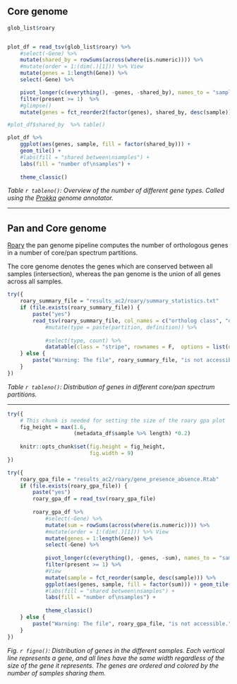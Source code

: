 ## Core genome

```r



glob_list$roary


plot_df = read_tsv(glob_list$roary) %>% 
    #select(-Gene) %>%
    mutate(shared_by = rowSums(across(where(is.numeric)))) %>%
    #mutate(order = 1:(dim(.)[1])) %>% View
    mutate(genes = 1:length(Gene)) %>% 
    select(-Gene) %>% 

    pivot_longer(c(everything(), -genes, -shared_by), names_to = "sample", values_to = "present") %>% 
    filter(present >= 1)  %>%
    #glimpse()
    mutate(genes = fct_reorder2(factor(genes), shared_by, desc(sample)))

#plot_df$shared_by  %>% table()

plot_df %>%
    ggplot(aes(genes, sample, fill = factor(shared_by))) +
    geom_tile() +
    #labs(fill = "shared between\nsamples") + 
    labs(fill = "number of\nsamples") +
    
    theme_classic()

```

*Table `r tableno()`: Overview of the number of different gene types. Called using the [Prokka](https://github.com/tseemann/prokka) genome annotator.*

---









###### 


## Pan and Core genome

[Roary](https://sanger-pathogens.github.io/Roary/) the pan genome pipeline computes the number of orthologous genes in a number of core/pan spectrum partitions.

The core genome denotes the genes which are conserved between all samples (intersection), whereas the pan genome is the union of all genes across all samples.

```r
try({
    roary_summary_file = "results_ac2/roary/summary_statistics.txt"
    if (file.exists(roary_summary_file)) {
        paste("yes")
        read_tsv(roary_summary_file, col_names = c("ortholog class", "definition", "count")) %>% 
            #mutate(type = paste(partition, definition)) %>% 
            
            #select(type, count) %>% 
            datatable(class = "stripe", rownames = F,  options = list(dom = 't', ordering=F), width = 400)
    } else {
        paste("Warning: The file", roary_summary_file, "is not accessible.")
    }
})
```

*Table `r tableno()`: Distribution of genes in different core/pan spectrum partitions.*

------------------------------------------------------------------------

```r
try({
    # This chunk is needed for setting the size of the roary gpa plot
    fig_height = max(1.6,
                     (metadata_df$sample %>% length) *0.2)
    
    knitr::opts_chunk$set(fig.height = fig_height,
                          fig.width = 9)
})
```

```r
try({
    roary_gpa_file = "results_ac2/roary/gene_presence_absence.Rtab"
    if (file.exists(roary_gpa_file)) {
        paste("yes")
        roary_gpa_df = read_tsv(roary_gpa_file)
        
        roary_gpa_df %>% 
            #select(-Gene) %>% 
            mutate(sum = rowSums(across(where(is.numeric)))) %>%
            #mutate(order = 1:(dim(.)[1])) %>% View
            mutate(genes = 1:length(Gene)) %>% 
            select(-Gene) %>% 
        
            pivot_longer(c(everything(), -genes, -sum), names_to = "sample", values_to = "present") %>% 
            filter(present >= 1) %>% 
            #View
            mutate(sample = fct_reorder(sample, desc(sample))) %>% 
            ggplot(aes(genes, sample, fill = factor(sum))) + geom_tile() +
            #labs(fill = "shared between\nsamples") + 
            labs(fill = "number of\nsamples") +
            
            theme_classic() 
    } else {
        paste("Warning: The file", roary_gpa_file, "is not accessible.")
    }
})
```

*Fig. `r figno()`: Distribution of genes in the different samples. Each vertical line represents a gene, and all lines have the same width regardless of the size of the gene it represents. The genes are ordered and colored by the number of samples sharing them.*
